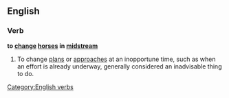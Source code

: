 ==English==

===Verb===
'''to [[change]] [[horses]] in [[midstream]]'''

# {{idiomatic}} To change [[plans]] or [[approaches]] at an inopportune time, such as when an effort is already underway, generally considered an inadvisable thing to do.

[[Category:English verbs]]